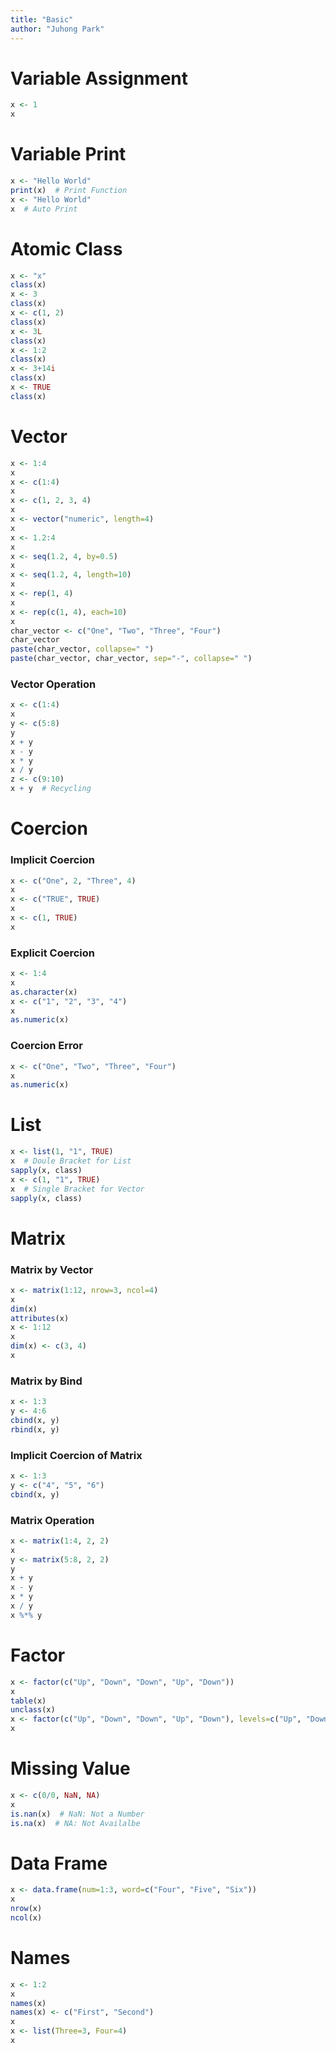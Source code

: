 ```yaml
---
title: "Basic"
author: "Juhong Park"
---
```


# Variable Assignment
```r
x <- 1
x
```

# Variable Print
```r
x <- "Hello World"
print(x)  # Print Function
x <- "Hello World"
x  # Auto Print
```

# Atomic Class
```r
x <- "x"
class(x)
x <- 3
class(x)
x <- c(1, 2)
class(x)
x <- 3L
class(x)
x <- 1:2
class(x)
x <- 3+14i
class(x)
x <- TRUE
class(x)
```

# Vector
```r
x <- 1:4
x
x <- c(1:4)
x
x <- c(1, 2, 3, 4)
x
x <- vector("numeric", length=4)
x
x <- 1.2:4
x
x <- seq(1.2, 4, by=0.5)
x
x <- seq(1.2, 4, length=10)
x
x <- rep(1, 4)
x
x <- rep(c(1, 4), each=10)
x
char_vector <- c("One", "Two", "Three", "Four")
char_vector
paste(char_vector, collapse=" ")
paste(char_vector, char_vector, sep="-", collapse=" ")
```

### Vector Operation
```r
x <- c(1:4)
x
y <- c(5:8)
y
x + y
x - y
x * y
x / y
z <- c(9:10)
x + y  # Recycling
```

# Coercion
### Implicit Coercion
```r

x <- c("One", 2, "Three", 4)
x
x <- c("TRUE", TRUE)
x
x <- c(1, TRUE)
x
```

### Explicit Coercion
```r
x <- 1:4
x
as.character(x)
x <- c("1", "2", "3", "4")
x
as.numeric(x)
```

### Coercion Error
```r
x <- c("One", "Two", "Three", "Four")
x
as.numeric(x)
```

# List
```r
x <- list(1, "1", TRUE)
x  # Doule Bracket for List
sapply(x, class)
x <- c(1, "1", TRUE)
x  # Single Bracket for Vector
sapply(x, class)
```

# Matrix
### Matrix by Vector
```r
x <- matrix(1:12, nrow=3, ncol=4)
x
dim(x)
attributes(x)
x <- 1:12
x
dim(x) <- c(3, 4)
x
```

### Matrix by Bind
```r
x <- 1:3
y <- 4:6
cbind(x, y)
rbind(x, y)
```

### Implicit Coercion of Matrix
```r
x <- 1:3
y <- c("4", "5", "6")
cbind(x, y)
```

### Matrix Operation
```r
x <- matrix(1:4, 2, 2)
x
y <- matrix(5:8, 2, 2)
y
x + y
x - y
x * y
x / y
x %*% y
```

# Factor
```r
x <- factor(c("Up", "Down", "Down", "Up", "Down"))
x
table(x)
unclass(x)
x <- factor(c("Up", "Down", "Down", "Up", "Down"), levels=c("Up", "Down"))
x
```

# Missing Value
```r
x <- c(0/0, NaN, NA)
x
is.nan(x)  # NaN: Not a Number
is.na(x)  # NA: Not Availalbe
```

# Data Frame
```r
x <- data.frame(num=1:3, word=c("Four", "Five", "Six"))
x
nrow(x)
ncol(x)
```

# Names
```r
x <- 1:2
x
names(x)
names(x) <- c("First", "Second")
x
x <- list(Three=3, Four=4)
x
```